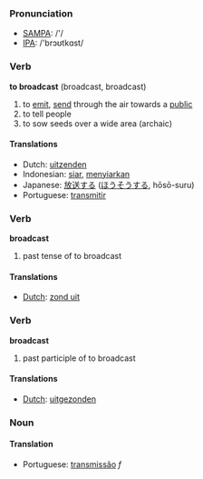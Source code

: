 === Pronunciation ===
*[[w:SAMPA|SAMPA]]: /'/
*[[w:IPA|IPA]]: /'brɔʊtkɑst/

=== Verb ===

'''to broadcast''' (broadcast, broadcast)

# to [[emit]], [[send]] through the air towards a [[public]]
# to tell people
# to sow seeds over a wide area (archaic)

==== Translations ====
*Dutch: [[uitzenden]]
*Indonesian: [[siar]], [[siar|menyiarkan]]
*Japanese: [[放送]]する ([[ほうそう]]する, hōsō-suru)
*Portuguese: [[transmitir]]

=== Verb ===

'''broadcast'''

# past tense of to broadcast

==== Translations ====
*[[Dutch]]: [[zond uit]]

=== Verb ===

'''broadcast'''

# past participle of to broadcast

==== Translations ====
*[[Dutch]]: [[uitgezonden]]

=== Noun ===

==== Translation ====
*Portuguese: [[transmissão]] ''f''